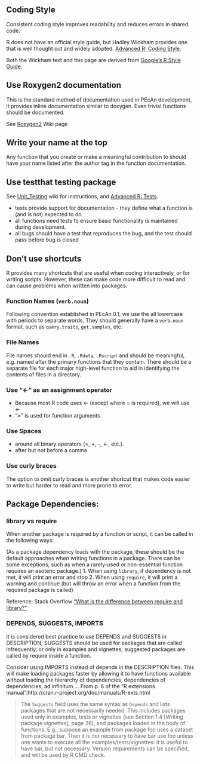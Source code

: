Coding Style
------------

Consistent coding style improves readability and reduces errors in
shared code.

R does not have an official style guide, but Hadley Wickham provides one that is well
thought out and widely adopted. [Advanced R: Coding Style](http://r-pkgs.had.co.nz/style.html).

Both the Wickham text and this page are derived from [Google's R Style Guide](https://google.github.io/styleguide/Rguide.xml).

## Use Roxygen2 documentation

This is the standard method of documentation used in PEcAn development,
it provides inline documentation similar to doxygen. Even trivial
functions should be documented.

See [Roxygen2](Roxygen2.md) Wiki page

## Write your name at the top

Any function that you create or make a meaningful contribution to should
have your name listed after the author tag in the function documentation.

## Use testthat testing package

See [Unit_Testing](Testing.md) wiki for instructions, and [Advanced R: Tests](http://r-pkgs.had.co.nz/tests.html).

* tests provide support for documentation - they define what a function is (and is not) expected to do 
* all functions need tests to ensure basic functionality is maintained during development.
* all bugs should have a test that reproduces the bug, and the test should pass before bug is closed


## Don't use shortcuts

R provides many shortcuts that are useful when coding interactively, or for writing scripts. However, these can make code more difficult to read and can cause problems when written into packages.

### Function Names (`verb.noun`)

Following convention established in PEcAn 0.1, we use the all lowercase with periods to separate words. They should generally have a `verb.noun` format, such as `query.traits`, `get.samples`, etc.

### File Names

File names should end in `.R`, `.Rdata`, `.Rscript` and should be meaningful, e.g. named after the primary functions that they contain. There should be a separate file for each major high-level function to aid in identifying the contents of files in a directory.

### Use "<-" as an assignment operator

* Because most R code uses <- (except where = is required), we will use <-
* "=" is used for function arguments

### Use Spaces

* around all binary operators (=, +, -, <-, etc.). 
* after but not before a comma

### Use curly braces

The option to omit curly braces is another shortcut that makes code easier to write but harder to read and more prone to error.

## Package Dependencies: 

### library vs require 

When another package is required by a function or script, it can be called in the following ways:

(As a package dependency loads with the package, these should be the default approaches when writing functions in a package. There can be some exceptions, such as when a rarely-used or non-essential function requires an esoteric package.)
1. When using `library`,
   if dependency is not met, it will print an error and stop
2. When using `require`, it 
   will print a warning and continue (but will throw an error when a function from the required package is called) 

Reference: Stack Overflow ["What is the difference between require and library?"](http://stackoverflow.com/questions/5595512/what-is-the-difference-between-require-and-library)

### DEPENDS, SUGGESTS, IMPORTS

It is considered best practice to use DEPENDS and SUGGESTS in DESCRIPTION; SUGGESTS should be used for packages that are called infrequently, or only in examples and vignettes; suggested packages are called by require inside a function.

Consider using IMPORTS instead of depends in the DESCRIPTION files. This will make loading packages faster by allowing it to have functions available without loading the hierarchy of dependencies, dependencies of dependencies, ad infinitum ...
From p. 6 of the "R extensions manual":http://cran.r-project.org/doc/manuals/R-exts.html

> The `Suggests` field uses the same syntax as `Depends` and lists packages that are not necessarily needed. This includes packages used only in examples, tests or vignettes (see Section 1.4 [Writing package vignettes], page 26), and packages loaded in the body of functions. E.g., suppose an example from package foo uses a dataset from package bar. Then it is not necessary to have bar use foo unless one wants to execute all the examples/tests/vignettes: it is useful to have bar, but not necessary. Version requirements can be specified, and will be used by R CMD check.


